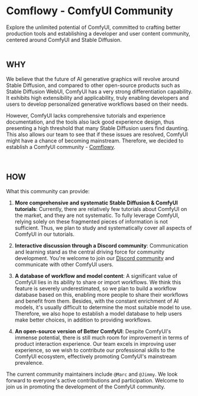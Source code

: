 <h1 className="site-heading-title">Comflowy - ComfyUI Community</h1>
<div className="one-sentence" style={{
    width: 400,
    textAlign: "center",
    margin: "0 auto",
    marginTop: -40,
    opacity: .8,
    lineHeight: 1.4
}}>
    Explore the unlimited potential of ComfyUI, committed to crafting better production tools and establishing a developer and user content community, centered around ComfyUI and Stable Diffusion.
</div>

<br/>

## WHY
We believe that the future of AI generative graphics will revolve around Stable Diffusion, and compared to other open-source products such as Stable Diffusion WebUI, ComfyUI has a very strong differentiation capability. It exhibits high extensibility and applicability, truly enabling developers and users to develop personalized generative workflows based on their needs.

However, ComfyUI lacks comprehensive tutorials and experience documentation, and the tools also lack good experience design, thus presenting a high threshold that many Stable Diffusion users find daunting. This also allows our team to see that if these issues are resolved, ComfyUI might have a chance of becoming mainstream. Therefore, we decided to establish a ComfyUI community - [Comflowy](https://www.comflowy.com/).

<br/>

## HOW
What this community can provide:

1. **More comprehensive and systematic Stable Diffusion & ComfyUI tutorials**: Currently, there are relatively few tutorials about ComfyUI on the market, and they are not systematic. To fully leverage ComfyUI, relying solely on these fragmented pieces of information is not sufficient. Thus, we plan to study and systematically cover all aspects of ComfyUI in our tutorials.

2. **Interactive discussion through a Discord community**: Communication and learning stand as the central driving force for community development. You're welcome to join our [Discord community](https://discord.gg/cj623WvcVx) and communicate with other ComfyUI users.

3. **A database of workflow and model content**: A significant value of ComfyUI lies in its ability to share or import workflows. We think this feature is severely underestimated, so we plan to build a workflow database based on this, enabling more people to share their workflows and benefit from them. Besides, with the constant enrichment of AI models, it's usually difficult to determine the most suitable model to use. Therefore, we also hope to establish a model database to help users make better choices, in addition to providing workflows.

4. **An open-source version of Better ComfyUI**: Despite ComfyUI's immense potential, there is still much room for improvement in terms of product interaction experience. Our team excels in improving user experience, so we wish to contribute our professional skills to the ComfyUI ecosystem, effectively promoting ComfyUI's mainstream prevalence.

The current community maintainers include `@Marc` and `@Jimmy`. We look forward to everyone's active contributions and participation. Welcome to join us in promoting the development of the ComfyUI community.

